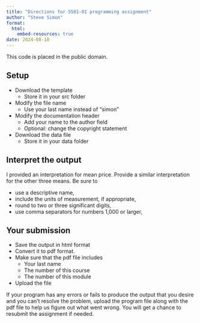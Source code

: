 ```yaml
---
title: "Directions for 5501-01 programming assignment"
author: "Steve Simon"
format: 
  html:
    embed-resources: true
date: 2024-08-18
---
```


This code is placed in the public domain.

## Setup

-   Download the template
    -   Store it in your src folder
-   Modify the file name
    -   Use your last name instead of "simon"
-   Modify the documentation header
    -   Add your name to the author field
    -   Optional: change the copyright statement
-   Download the data file
    -   Store it in your data folder
    
## Interpret the output

I provided an interpretation for mean price. Provide a similar interpretation for the other three means. Be sure to

-   use a descriptive name,
-   include the units of measurement, if appropriate,
-   round to two or three significant digits,
-   use comma separators for numbers 1,000 or larger,

## Your submission

-   Save the output in html format
-   Convert it to pdf format.
-   Make sure that the pdf file includes
    -   Your last name
    -   The number of this course
    -   The number of this module
-   Upload the file

If your program has any errors or fails to produce the output that you desire and you can't resolve the problem, upload the program file along with the pdf file to help us figure out what went wrong. You will get a chance to resubmit the assignment if needed.

